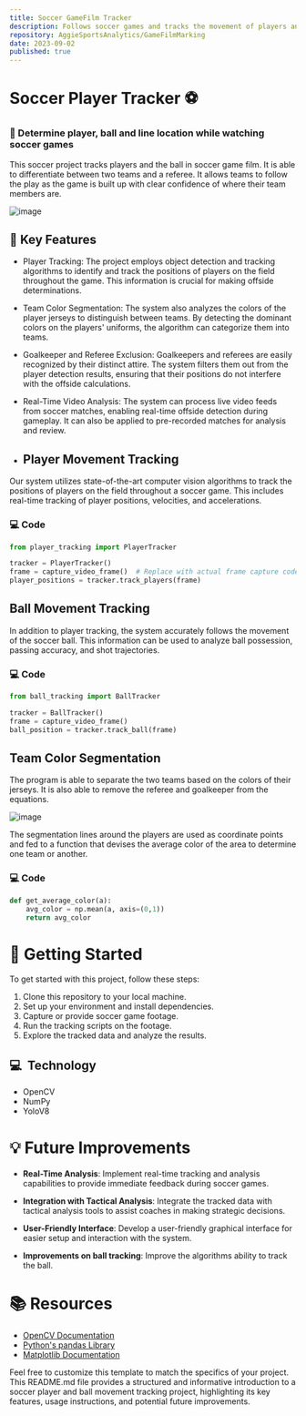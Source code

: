 ```yaml
---
title: Soccer GameFilm Tracker
description: Follows soccer games and tracks the movement of players and the ball.
repository: AggieSportsAnalytics/GameFilmMarking
date: 2023-09-02
published: true
---
```


# Soccer Player Tracker ⚽️

### 🏁 Determine player, ball and line location while watching soccer games

This soccer project tracks players and the ball in soccer game film. It is able to differentiate between two teams and a referee. It allows teams to follow the play as the game is built up with clear confidence of where their team members are. 

![image](https://github.com/AggieSportsAnalytics/GameFilmMarking/assets/68085422/7492a86d-66c0-41b1-abfa-be1919c35dcf)

## 🔑 Key Features
- Player Tracking: The project employs object detection and tracking algorithms to identify and track the positions of players on the field throughout the game. This information is crucial for making offside determinations.
- Team Color Segmentation: The system also analyzes the colors of the player jerseys to distinguish between teams. By detecting the dominant colors on the players' uniforms, the algorithm can categorize them into teams.
- Goalkeeper and Referee Exclusion: Goalkeepers and referees are easily recognized by their distinct attire. The system filters them out from the player detection results, ensuring that their positions do not interfere with the offside calculations.
- Real-Time Video Analysis: The system can process live video feeds from soccer matches, enabling real-time offside detection during gameplay. It can also be applied to pre-recorded matches for analysis and review.

- ## Player Movement Tracking

Our system utilizes state-of-the-art computer vision algorithms to track the positions of players on the field throughout a soccer game. This includes real-time tracking of player positions, velocities, and accelerations.

### 💻 Code

```python
from player_tracking import PlayerTracker

tracker = PlayerTracker()
frame = capture_video_frame()  # Replace with actual frame capture code
player_positions = tracker.track_players(frame)
```

## Ball Movement Tracking

In addition to player tracking, the system accurately follows the movement of the soccer ball. This information can be used to analyze ball possession, passing accuracy, and shot trajectories.

### 💻 Code

```python
from ball_tracking import BallTracker

tracker = BallTracker()
frame = capture_video_frame()  
ball_position = tracker.track_ball(frame)
```

## Team Color Segmentation

The program is able to separate the two teams based on the colors of their jerseys. It is also able to remove the referee and goalkeeper from the equations. 

![image](https://github.com/AggieSportsAnalytics/GameFilmMarking/assets/68085422/e46a42f5-adbb-43c1-aac3-3c5f97a79a2d)

The segmentation lines around the players are used as coordinate points and fed to a function that devises the average color of the area to determine one team or another. 

### 💻 Code

```python
def get_average_color(a):
    avg_color = np.mean(a, axis=(0,1))
    return avg_color
```

# 🚀 Getting Started

To get started with this project, follow these steps:

1. Clone this repository to your local machine.
2. Set up your environment and install dependencies.
3. Capture or provide soccer game footage.
4. Run the tracking scripts on the footage.
5. Explore the tracked data and analyze the results.

## 💻  Technology
- OpenCV
- NumPy
- YoloV8

# 💡 Future Improvements

- **Real-Time Analysis**: Implement real-time tracking and analysis capabilities to provide immediate feedback during soccer games.

- **Integration with Tactical Analysis**: Integrate the tracked data with tactical analysis tools to assist coaches in making strategic decisions.

- **User-Friendly Interface**: Develop a user-friendly graphical interface for easier setup and interaction with the system.

- **Improvements on ball tracking**: Improve the algorithms ability to track the ball.

# 📚 Resources

- [OpenCV Documentation](https://docs.opencv.org/)
- [Python's pandas Library](https://pandas.pydata.org/)
- [Matplotlib Documentation](https://matplotlib.org/)

Feel free to customize this template to match the specifics of your project. This README.md file provides a structured and informative introduction to a soccer player and ball movement tracking project, highlighting its key features, usage instructions, and potential future improvements.
